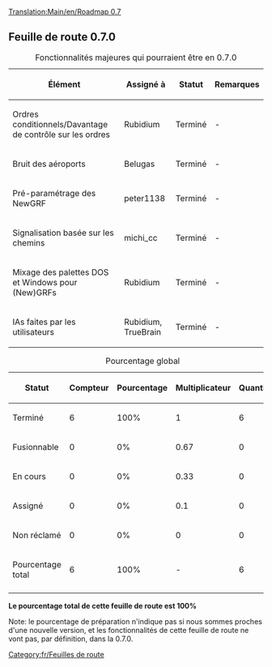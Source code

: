 {{Template:Historique/Fr}}
[[Translation:Main/en/Roadmap 0.7]]{{en/-}}{{Template:EnteteRoadmap/Fr|
precedent=Feuille de route 0.6|
courant=Feuille de route 0.7|
suivant=Feuille de route 1.0|
}}
== Feuille de route 0.7.0 ==

{| border="1"
|+ Fonctionnalités majeures qui pourraient être en 0.7.0
|-
! Élément !! Assigné à !! Statut !! Remarques
|-
|Ordres conditionnels/Davantage de contrôle sur les ordres || Rubidium
!class="checked" | Terminé || -
|-
|Bruit des aéroports || Belugas
!class="checked" | Terminé || -
|-
|Pré-paramétrage des NewGRF || peter1138
!class="checked" | Terminé || -
|-
|Signalisation basée sur les chemins || michi_cc
!class="checked" | Terminé || -
|-
|Mixage des palettes DOS et Windows pour (New)GRFs || Rubidium
!class="checked" | Terminé || -
|-
|IAs faites par les utilisateurs || Rubidium, TrueBrain
!class="checked" | Terminé || -
|}




{| border="1"
|+ Pourcentage global
|-
! Statut !! Compteur !! Pourcentage !! Multiplicateur !! Quantité
|-
!class="checked" | Terminé || 6 || 100% || 1 || 6
|-
!class="wip" | Fusionnable || 0 || 0% || 0.67 || 0
|-
!class="wip" | En cours || 0 || 0% || 0.33 || 0
|-
!class="claimed" | Assigné || 0 || 0% || 0.1 || 0
|-
!class="unclaimed" | Non réclamé || 0 || 0% || 0 || 0
|-
!class="wip" | Pourcentage total 
!class="wip" | 6
!class="wip" | 100% 
!class="wip" | - 
!class="wip" | 6
|-
|}
'''Le pourcentage total de cette feuille de route est 100%'''

Note: le pourcentage de préparation n'indique pas si nous sommes proches d'une nouvelle version, et les fonctionnalités de cette feuille de route ne vont pas, par définition, dans la 0.7.0.
[[Category:fr/Feuilles de route]]